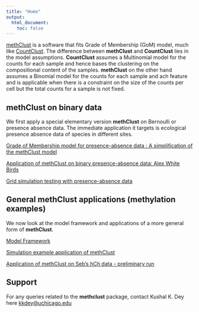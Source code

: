 ```yaml
---
title: "Home"
output:
  html_document:
    toc: false
---
```



[methClust](https://github.com/kkdey/methClust) is a software that fits Grade of Membership (GoM) model, much like [CountClust](https://bioconductor.org/packages/release/bioc/html/CountClust.html).
The difference between **methClust** and **CountClust** lies in the model assumptions. **CountClust** assumes a Multinomial model for the counts for each sample and hence bases the clustering on the compositional content of the samples. **methClust** on the other hand assumes a Binomial model for the counts for each sample and ach feature and is applicable when there is a constraint on the size of the counts per cell but the total counts for a sample is not fixed. 

## methClust on binary data

We first apply a special elementary version **methClust** on Bernoulli or presence absence data. The immediate application it targets is ecological presence absence data of species in different sites.

[Grade of Membership model for presence-absence data : A simplification of the methClust model](binClust_model.html)

[Application of methClust on binary presence-absence data: Alex White Birds](ecostructure_fit.html)

[Grid simulation testing with presence-absence data](methclust_grid_presence_absence.html)


## General methClust applications (methylation examples)

We now look at the model framework and applications of a more general form of **methClust**.

[Model Framework](methclust_model.html)

[Simulation example application of methClust](methclust_sim.html)

[Application of methClust on Seb's hCh data - preliminary run](methClust_hCh.html)


## Support

For any queries related to the **methclust** package, contact Kushal K. Dey here [kkdey@uchicago.edu](kkdey@uchicago.edu)

